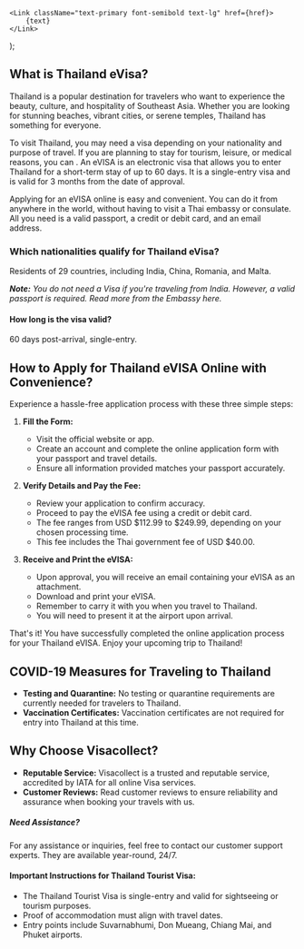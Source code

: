
    <Link className="text-primary font-semibold text-lg" href={href}>
        {text}
    </Link>
);

## What is Thailand eVisa?

Thailand is a popular destination for travelers who want to experience the beauty, culture, and hospitality of Southeast Asia. Whether you are looking for stunning beaches, vibrant cities, or serene temples, Thailand has something for everyone.

To visit Thailand, you may need a visa depending on your nationality and purpose of travel. If you are planning to stay for tourism, leisure, or medical reasons, you can <LinkText text="apply for an eVISA online" href="/"/> . An eVISA is an electronic visa that allows you to enter Thailand for a short-term stay of up to 60 days. It is a single-entry visa and is valid for 3 months from the date of approval.

Applying for an eVISA online is easy and convenient. You can do it from anywhere in the world, without having to visit a Thai embassy or consulate. All you need is a valid passport, a credit or debit card, and an email address.

### Which nationalities qualify for Thailand eVisa?

Residents of 29 countries, including India, China, Romania, and Malta.

_**Note:** You do not need a Visa if you're traveling from India. However, a valid passport is required. Read more from the Embassy here._

#### How long is the visa valid?

60 days post-arrival, single-entry.

## How to Apply for Thailand eVISA Online with Convenience?

Experience a hassle-free application process with these three simple steps:

1. **Fill the Form:**

    - Visit the official website or app.
    - Create an account and complete the online application form with your passport and travel details.
    - Ensure all information provided matches your passport accurately.

2. **Verify Details and Pay the Fee:**

    - Review your application to confirm accuracy.
    - Proceed to pay the eVISA fee using a credit or debit card.
    - The fee ranges from USD $112.99 to $249.99, depending on your chosen processing time.
    - This fee includes the Thai government fee of USD $40.00.

3. **Receive and Print the eVISA:**
    - Upon approval, you will receive an email containing your eVISA as an attachment.
    - Download and print your eVISA.
    - Remember to carry it with you when you travel to Thailand.
    - You will need to present it at the airport upon arrival.

That's it! You have successfully completed the online application process for your Thailand eVISA. Enjoy your upcoming trip to Thailand!

<LinkText text="Apply for your Thailand Visa online now!" href="#" />

## COVID-19 Measures for Traveling to Thailand

-   **Testing and Quarantine:** No testing or quarantine requirements are currently needed for travelers to Thailand.
-   **Vaccination Certificates:** Vaccination certificates are not required for entry into Thailand at this time.

## Why Choose Visacollect?

-   **Reputable Service:** Visacollect is a trusted and reputable service, accredited by IATA for all online Visa services.
-   **Customer Reviews:** Read customer reviews to ensure reliability and assurance when booking your travels with us.

##### Need Assistance?

For any assistance or inquiries, feel free to contact our customer support experts. They are available year-round, 24/7.

#### Important Instructions for Thailand Tourist Visa:

-   The Thailand Tourist Visa is single-entry and valid for sightseeing or tourism purposes.
-   Proof of accommodation must align with travel dates.
-   Entry points include Suvarnabhumi, Don Mueang, Chiang Mai, and Phuket airports.
